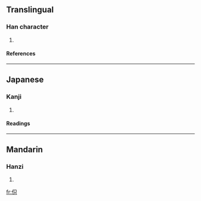 ==Translingual==
===Han character===
{{Han char|rn=9|rad=人|as=05|sn=7|four=2628<sub>0</sub>|canj=人口金 (ORC)}}
# {{defn|Han|sort=人05}}
====References====
{{Han ref|kx=0097.140|dkj=00488|dj=0206.020|hdz=10133.050|uh=4F3F|ud=20287|bh=CA68|bd=51816}}
----
==Japanese==
===Kanji===
{{ja-kanji|grade=|rs=人05}}
# {{defn|Japanese}} 
====Readings====
{{ja-readings|on=[[い]] (i)|kun=[[おこたる]] (okotaru)}}
----
==Mandarin==
===Hanzi===
{{cmn-hanzi|pin=[[yì]] (yi4)|wg=i<sup>4</sup>}}
# {{defn|Mandarin}}

[[fr:伿]]